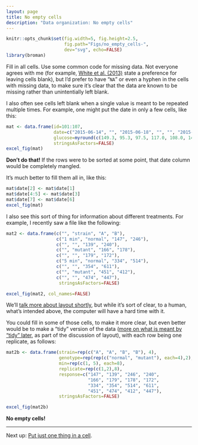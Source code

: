 ```yaml
---
layout: page
title: No empty cells
description: "Data organization: No empty cells"
---
```


```r
knitr::opts_chunk$set(fig.width=5, fig.height=2.5,
                      fig.path="Figs/no_empty_cells-",
                      dev="svg", echo=FALSE)
library(broman)
```

Fill in all cells. Use some common code for missing data.
Not everyone agrees with me (for example,
[White et al. (2013)](http://library.queensu.ca/ojs/index.php/IEE/article/view/4608/4898)
state a preference for leaving cells blank), but I'd prefer to have
"`NA`" or even a hyphen in the cells with missing data, to make sure
it's clear that the data are known to be missing rather than
unintentially left blank.

I also often see cells left blank when a single value is meant to be
repeated multiple times. For example, one might put the date in only a
few cells, like this:

```r
mat <- data.frame(id=101:107,
                  date=c("2015-06-14", "", "2015-06-18", "", "", "2015-06-20", ""),
                  glucose=myround(c(149.3, 95.3, 97.5, 117.0, 108.0, 149.0, 169.4), 1),
                  stringsAsFactors=FALSE)
excel_fig(mat)
```

**Don't do that!** If the rows were to be sorted at some point, that
date column would be completely mangled.

It's much better to fill them all in, like this:

```r
mat$date[2] <- mat$date[1]
mat$date[4:5] <- mat$date[3]
mat$date[7] <- mat$date[6]
excel_fig(mat)
```

I also see this sort of thing for information about different
treatments. For example, I recently saw a file like the following:

```r
mat2 <- data.frame(c("", "strain", "A", "B"),
                   c("1 min", "normal", "147", "246"),
                   c("", "", "139", "240"),
                   c("", "mutant", "166", "178"),
                   c("", "", "179", "172"),
                   c("5 min", "normal", "334", "514"),
                   c("", "", "354", "611"),
                   c("", "mutant", "451", "412"),
                   c("", "", "474", "447"),
                    stringsAsFactors=FALSE)

excel_fig(mat2, col_names=FALSE)
```

We'll [talk more about layout shortly](rectangle.html), but while it's sort
of clear, to a human, what's intended above, the computer will have a
hard time with it.

You could fill in some of those cells, to make it more clear, but even
better would be to make a "tidy" version of the data
([more on what is meant by "tidy" later](rectangle.html), as part of
the discussion of layout), with each row being one replicate, as follows:

```r
mat2b <- data.frame(strain=rep(c("A", "A", "B", "B"), 4),
                    genotype=rep(rep(c("normal", "mutant"), each=4),2),
                    min=rep(c(1, 5), each=8),
                    replicate=rep(c(1,2),8),
                    response=c("147", "139", "246", "240",
                               "166", "179", "178", "172",
                               "334", "354", "514", "611",
                               "451", "474", "412", "447"),
                    stringsAsFactors=FALSE)

excel_fig(mat2b)
```

**No empty cells!**

---

Next up: [Put just one thing in a cell](one_thing_per_cell.html).

